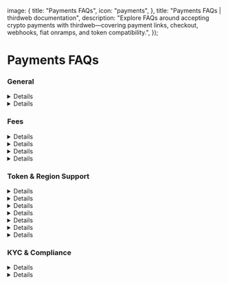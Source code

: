 
  image: {
    title: "Payments FAQs",
    icon: "payments",
  },
  title: "Payments FAQs | thirdweb documentation",
  description: "Explore FAQs around accepting crypto payments with thirdweb—covering payment links, checkout, webhooks, fiat onramps, and token compatibility.",
});

# Payments FAQs

### General

<Details summary="What does Payments use to operate under the hood?"> 
Payments is an asset router that combines thirdweb's own onchain infrastructure with existing bridging and swapping protocols to find the optimal route for any given transaction. 
This can include intents, native bridges, third party bridges, cross-chain messaging protocols, thirdweb's custom bridges, and more. All routes are monitored and planned continuously for 
health, price, and speed to guarantee the best path every time. 
</Details>

<Details summary="Am I able to use Payments with other wallet infrastructure providers?"> 
Yes, Payments is designed to be agnostic to wallet infrastructure. You can use it with any wallet service. 
</Details>

### Fees

<Details summary="What are the fees for Buy With Fiat?"> 
thirdweb does not charge any fees for buy with fiat. Any fees on onramping are based on the onramp provider. 
</Details>

<Details summary="What are the fees for Buy With Crypto?"> 
For buying with crypto or swap fees, thirdweb charges a 0.3% protocol fee. Developers may monetize their application by charging additional fees on swap transactions. To set a fee in your project page, navigate to Payments > Settings to set this fee. 
</Details>

<Details summary="What does the term “network fees” refer to?"> 
Network fees, also referred to as miner fees, are paid to the miner for processing crypto transactions and securing the respective network. These fees do not go to thirdweb.
</Details>

<Details summary="Does thirdweb Payments offer fiat payouts?"> 
Fiat payouts are not currently available.
</Details>

### Token & Region Support

<Details summary="How can I support a token on Payments?"> 
Payments is able to support most token that meet the following criteria:

- The token must have sufficient liquidity
- The token must be on a [supported Payments Chain](https://thirdweb.com/chainlist?service=pay).

To request support for a token, please visit the Payments tab in your project dashboard > Settings > "Don't see your token listed?" component and fill out the chain and token address information.

Payments will automatically kick off the token route discovery process. Please check back the Payments modal after 20-40 minutes for the requested token. 
</Details>

<Details summary="What countries does Buy With Fiat support?"> 
**Buy With Fiat** is available 160+ countries. The following countries are _UNSUPPORTED_:

- Afghanistan
- Africa (All Countries)
- Belarus
- Bolivia
- China
- Cuba
- Colombia
- Haiti
- Honduras
- Iran
- Iraq
- Latvia
- Lebanon
- Myanmar
- Pakistan
- Qatar
- Russia
- Ukraine
- United Arab Emirates
- Venezuela
- Yemen

All United States are supported, excluding Hawaii.
</Details>

<Details summary="What cryptocurrencies does Payments support?"> 
Payments can support any currency on our [supported chains](https://thirdweb.com/chainlist?service=pay).
</Details>

<Details summary="Does Payments support Apple Pay or Google Pay?"> 
Apple Pay and Google Pay are supported through the onramp providers depending on region. Coinbase, Stripe, and Transak currently support Apple Pay. Transak supports Google Pay.
</Details>

<Details summary="What are your transaction limits for Buy With Fiat?"> 
We currently require a $1 minimum purchase for both stablecoin and non-stablecoin purchases through Buy With Fiat.

Our transaction maximum starts from $1500 per week for new users and can increase over time to $10,000 per week.
</Details>

<Details summary="Does thirdweb offer direct onramping to tokens through Buy With Fiat?"> 
We offer direct onramping **internationally** to the following tokens:

- Mainnet (Ethereum)
- Avalanche
- Polygon

We offer direct onramping to the following tokens in the **US only**:

- ETH (Base)\*
- USDC (Ethereum)
- USDC (Polygon)\*
- USDC (Avalanche)\*
- USDC (Base)\*

All other tokens will require an additional Buy With Crypto step.

\* Not available in New York or the EU.
</Details>

<Details summary="How are cryptocurrency prices set in thirdweb Payments?"> 
Prices are set depending on the liquidity provider used to route your transaction.
</Details>

### KYC & Compliance

<Details summary="What are the KYC requirements?">
Onramp options all require minimal KYC. This is done to comply with local regulations and to ensure the safety of our users.
Please note: onramping with Coinbase does not require KYC for a purchase below $500 with debit card. 
</Details>

<Details summary="How does KYC work with Buy With Fiat"> 
Users will be required to complete KYC verification for their first purchase using 'Buy with Fiat.' After that, no further KYC will be needed for future purchases on the same platform.
</Details>




